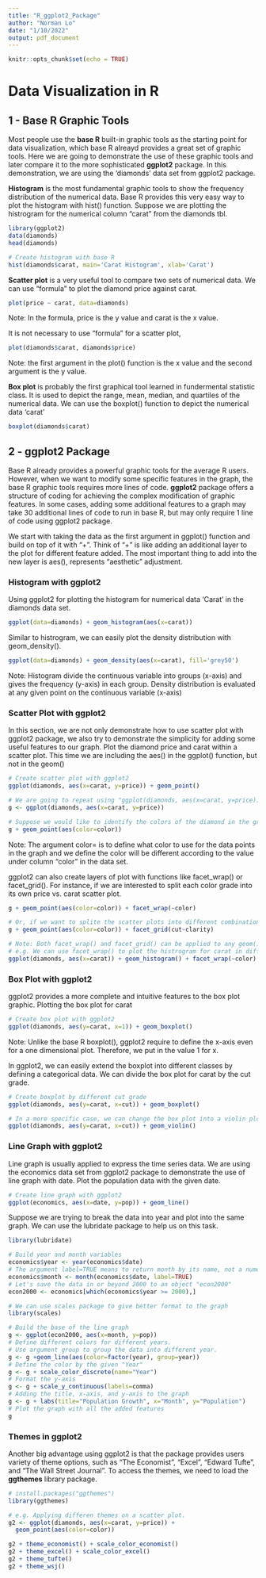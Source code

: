 ```yaml
---
title: "R_ggplot2_Package"
author: "Norman Lo"
date: "1/10/2022"
output: pdf_document
---
```


```r
knitr::opts_chunk$set(echo = TRUE)
```

# Data Visualization in R

## 1 - Base R Graphic Tools ###

Most people use the **base R** built-in graphic tools as the starting point for data visualization, which base R alreayd provides a great set of graphic tools. Here we are going to demonstrate the use of these graphic tools and later compare it to the more sophisticated **ggplot2** package. In this demonstration, we are using the 'diamonds' data set from ggplot2 package.

**Histogram** is the most fundamental graphic tools to show the frequency distribution of the numerical data. Base R provides this very easy way to plot the histogram with hist() function. Suppose we are plotting the histrogram for the numerical column "carat" from the diamonds tbl.

``` r
library(ggplot2)
data(diamonds)
head(diamonds)

# Create histogram with base R
hist(diamonds$carat, main='Carat Histogram', xlab='Carat')
```


**Scatter plot** is a very useful tool to compare two sets of numerical data. We can use "formula" to plot the diamond price against carat.

```r
plot(price ~ carat, data=diamonds)
```

Note: In the formula, price is the y value and carat is the x value.

It is not necessary to use "formula" for a scatter plot,

``` r
plot(diamonds$carat, diamonds$price)
```

Note: the first argument in the plot() function is the x value and the second argument is the y value.

**Box plot** is probably the first graphical tool learned in fundermental statistic class. It is used to depict the range, mean, median, and quartiles of the numerical data. We can use the boxplot() function to depict the numerical data 'carat'

``` r
boxplot(diamonds$carat)
```

## 2 - ggplot2 Package

Base R already provides a powerful graphic tools for the average R users. However, when we want to modify some specific features in the graph, the base R graphic tools requires more lines of code. **ggplot2** package offers a structure of coding for achieving the complex modification of graphic features. In some cases, adding some additional features to a graph may take 30 additional lines of code to run in base R, but may only require 1 line of code using ggplot2 package.

We start with taking the data as the first argument in ggplot() function and build on top of it with "+". Think of "+" is like adding an additional layer to the plot for different feature added. The most important thing to add into the new layer is aes(), represents "aesthetic" adjustment.

### Histogram with ggplot2

Using ggplot2 for plotting the histogram for numerical data 'Carat' in the diamonds data set.

``` r
ggplot(data=diamonds) + geom_histogram(aes(x=carat))
```

Similar to histrogram, we can easily plot the density distribution with geom_density().

```r
ggplot(data=diamonds) + geom_density(aes(x=carat), fill='grey50')
```

Note: Histogram divide the continuous variable into groups (x-axis) and gives the frequency (y-axis) in each group. Density distribution is evaluated at any given point on the continuous variable (x-axis)

### Scatter Plot with ggplot2

In this section, we are not only demonstrate how to use scatter plot with ggplot2 package, we also try to demonstrate the simplicity for adding some useful features to our graph. Plot the diamond price and carat within a scatter plot. This time we are including the aes() in the ggplot() function, but not in the geom()

``` r
# Create scatter plot with ggplot2
ggplot(diamonds, aes(x=carat, y=price)) + geom_point()

# We are going to repeat using "ggplot(diamonds, aes(x=carat, y=price))", so we save it into a variable "g".
g <- ggplot(diamonds, aes(x=carat, y=price))

# Suppose we would like to identify the colors of the diamond in the graph with different color codes.
g + geom_point(aes(color=color))
```

Note: The argument color= is to define what color to use for the data points in the graph and we define the color will be different according to the value under column "color" in the data set.

ggplot2 can also create layers of plot with functions like facet_wrap() or facet_grid(). For instance, if we are interested to split each color grade into its own price vs. carat scatter plot.

``` r
g + geom_point(aes(color=color)) + facet_wrap(~color)

# Or, if we want to splite the scatter plots into different combinations of "cut" and "clarity" grade.
g + geom_point(aes(color=color)) + facet_grid(cut~clarity)

# Note: Both facet_wrap() and facet_grid() can be applied to any geom() functions.
# e.g. We can use facet_wrap() to plot the histrogram for carat in different color grade.
ggplot(diamonds, aes(x=carat)) + geom_histogram() + facet_wrap(~color)
```

### Box Plot with ggplot2

ggplot2 provides a more complete and intuitive features to the box plot graphic. Plotting the box plot for carat

``` r
# Create box plot with ggplot2
ggplot(diamonds, aes(y=carat, x=1)) + geom_boxplot()
```

Note: Unlike the base R boxplot(), ggplot2 require to define the x-axis even for a one dimensional plot. Therefore, we put in the value 1 for x.

In ggplot2, we can easily extend the boxplot into different classes by defining a categorical data. We can divide the box plot for carat by the cut grade.

``` r
# Create boxplot by different cut grade
ggplot(diamonds, aes(y=carat, x=cut)) + geom_boxplot()

# In a more specific case, we can change the box plot into a violin plot
ggplot(diamonds, aes(y=carat, x=cut)) + geom_violin()
```

### Line Graph with ggplot2

Line graph is usually applied to express the time series data. We are using the economics data set from ggplot2 package to demonstrate the use of line graph with date. Plot the population data with the given date.

``` r
# Create line graph with ggplot2
ggplot(economics, aes(x=date, y=pop)) + geom_line()
```

Suppose we are trying to break the data into year and plot into the same graph. We can use the lubridate package to help us on this task.

``` r
library(lubridate)

# Build year and month variables
economics$year <- year(economics$date)
# The argument label=TRUE means to return month by its name, not a numeric value
economics$month <- month(economics$date, label=TRUE)
# Let's save the data in or beyond 2000 to an object "econ2000"
econ2000 <- economics[which(economics$year >= 2000),]

# We can use scales package to give better format to the graph
library(scales)

# Build the base of the line graph
g <- ggplot(econ2000, aes(x=month, y=pop))
# Define different colors for different years.
# Use argument group to group the data into different year.
g <- g +geom_line(aes(color=factor(year), group=year))
# Define the color by the given "Year"
g <- g + scale_color_discrete(name="Year")
# Format the y-axis
g <- g + scale_y_continuous(labels=comma)
# Adding the title, x-axis, and y-axis to the graph
g <- g + labs(title="Population Growth", x="Month", y="Population")
# Plot the graph with all the added features
g
```

### Themes in ggplot2

Another big advantage using ggplot2 is that the package provides users variety of theme options, such as "The Economist", "Excel", "Edward Tufte", and "The Wall Street Journal". To access the themes, we need to load the **ggthemes** library package.

``` r
# install.packages("ggthemes")
library(ggthemes)

# e.g. Applying differen themes on a scatter plot.
g2 <- ggplot(diamonds, aes(x=carat, y=price)) +
  geom_point(aes(color=color))

g2 + theme_economist() + scale_color_economist()
g2 + theme_excel() + scale_color_excel()
g2 + theme_tufte()
g2 + theme_wsj()
```